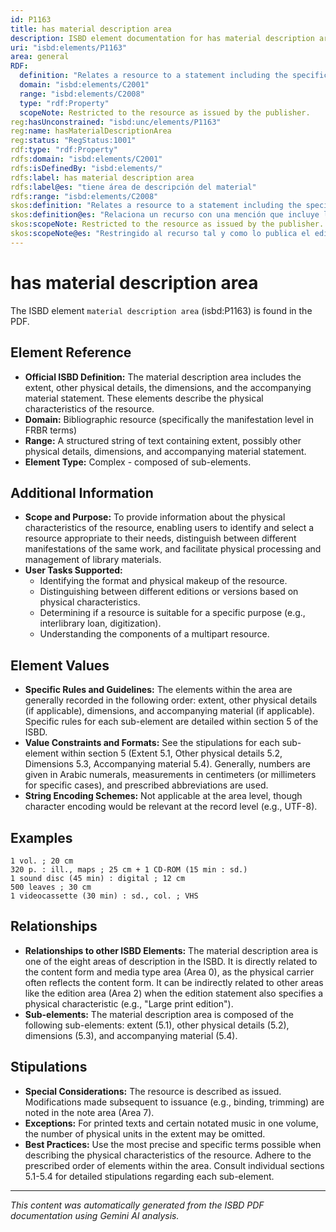 ```yaml
---
id: P1163
title: has material description area
description: ISBD element documentation for has material description area
uri: "isbd:elements/P1163"
area: general
RDF:
  definition: "Relates a resource to a statement including the specific material designation and extent, other physical details, the dimensions, and the accompanying material statement."
  domain: "isbd:elements/C2001"
  range: "isbd:elements/C2008"
  type: "rdf:Property"
  scopeNote: Restricted to the resource as issued by the publisher.
reg:hasUnconstrained: "isbd:unc/elements/P1163"
reg:name: hasMaterialDescriptionArea
reg:status: "RegStatus:1001"
rdf:type: "rdf:Property"
rdfs:domain: "isbd:elements/C2001"
rdfs:isDefinedBy: "isbd:elements/"
rdfs:label: has material description area
rdfs:label@es: "tiene área de descripción del material"
rdfs:range: "isbd:elements/C2008"
skos:definition: "Relates a resource to a statement including the specific material designation and extent, other physical details, the dimensions, and the accompanying material statement."
skos:definition@es: "Relaciona un recurso con una mención que incluye la designación específica del material y la extensión, otros detalles físicos, dimensiones y la mención de material anejo."
skos:scopeNote: Restricted to the resource as issued by the publisher.
skos:scopeNote@es: "Restringido al recurso tal y como lo publica el editor."
---
```

# has material description area

The ISBD element `material description area` (isbd:P1163) is found in the PDF.

## Element Reference

- **Official ISBD Definition:** The material description area includes the extent, other physical details, the dimensions, and the accompanying material statement.  These elements describe the physical characteristics of the resource.
- **Domain:**  Bibliographic resource (specifically the manifestation level in FRBR terms)
- **Range:**  A structured string of text containing extent, possibly other physical details, dimensions, and accompanying material statement.
- **Element Type:** Complex - composed of sub-elements.

## Additional Information

- **Scope and Purpose:** To provide information about the physical characteristics of the resource, enabling users to identify and select a resource appropriate to their needs,  distinguish between different manifestations of the same work, and facilitate physical processing and management of library materials.
- **User Tasks Supported:**
    - Identifying the format and physical makeup of the resource.
    - Distinguishing between different editions or versions based on physical characteristics.
    - Determining if a resource is suitable for a specific purpose (e.g., interlibrary loan, digitization).
    - Understanding the components of a multipart resource.


## Element Values

- **Specific Rules and Guidelines:** The elements within the area are generally recorded in the following order:  extent, other physical details (if applicable), dimensions, and accompanying material (if applicable).  Specific rules for each sub-element are detailed within section 5 of the ISBD.
- **Value Constraints and Formats:**  See the stipulations for each sub-element within section 5 (Extent 5.1, Other physical details 5.2, Dimensions 5.3, Accompanying material 5.4).  Generally, numbers are given in Arabic numerals, measurements in centimeters (or millimeters for specific cases), and prescribed abbreviations are used.
- **String Encoding Schemes:** Not applicable at the area level, though character encoding would be relevant at the record level (e.g., UTF-8).

## Examples

```
1 vol. ; 20 cm
320 p. : ill., maps ; 25 cm + 1 CD-ROM (15 min : sd.)
1 sound disc (45 min) : digital ; 12 cm
500 leaves ; 30 cm
1 videocassette (30 min) : sd., col. ; VHS
```

## Relationships

- **Relationships to other ISBD Elements:**  The material description area is one of the eight areas of description in the ISBD. It is directly related to the content form and media type area (Area 0), as the physical carrier often reflects the content form. It can be indirectly related to other areas like the edition area (Area 2) when the edition statement also specifies a physical characteristic (e.g., "Large print edition").
- **Sub-elements:**  The material description area is composed of the following sub-elements: extent (5.1), other physical details (5.2), dimensions (5.3), and accompanying material (5.4).


## Stipulations

- **Special Considerations:**  The resource is described as issued. Modifications made subsequent to issuance (e.g., binding, trimming) are noted in the note area (Area 7).
- **Exceptions:** For printed texts and certain notated music in one volume, the number of physical units in the extent may be omitted.
- **Best Practices:** Use the most precise and specific terms possible when describing the physical characteristics of the resource.  Adhere to the prescribed order of elements within the area. Consult individual sections 5.1-5.4 for detailed stipulations regarding each sub-element.


---

*This content was automatically generated from the ISBD PDF documentation using Gemini AI analysis.*
